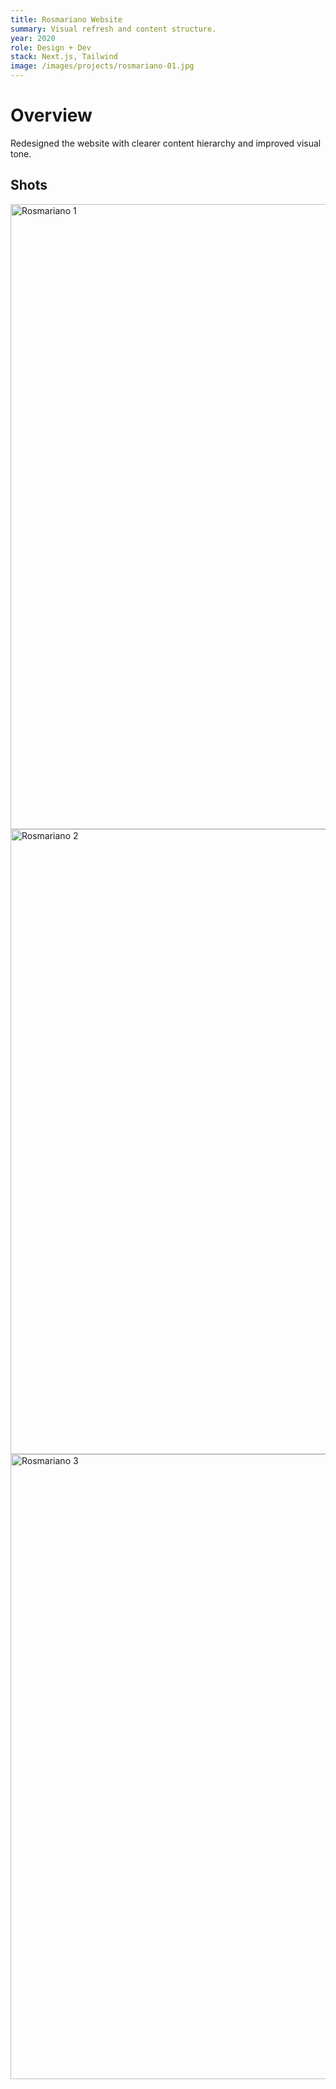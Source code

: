 ```yaml
---
title: Rosmariano Website
summary: Visual refresh and content structure.
year: 2020
role: Design + Dev
stack: Next.js, Tailwind
image: /images/projects/rosmariano-01.jpg
---
```


# Overview

Redesigned the website with clearer content hierarchy and improved visual tone.

## Shots

<Image src="/images/projects/rosmariano-01.jpg" width="1600" height="1000" alt="Rosmariano 1" />
<Image src="/images/projects/rosmariano-02.jpg" width="1600" height="1000" alt="Rosmariano 2" />
<Image src="/images/projects/rosmariano-03.jpg" width="1600" height="1000" alt="Rosmariano 3" />

